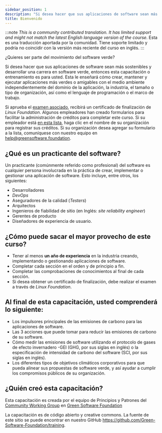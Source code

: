 ```yaml
---
sidebar_position: 1
description: "Si desea hacer que sus aplicaciones de software sean más sostenibles y desarrollar una carrera en software verde, entonces esta capacitación o entrenamiento es para usted."
title: Bienvenido
---
```


:::note
*This is a community contributed translation. It has limited support and might not match the latest English language version of the course.* Esta es una traducción aportada por la comunidad. Tiene soporte limitado y podría no coincidir con la versión más reciente del curso en inglés.
:::

¿Quieres ser parte del movimiento del software verde?

Si desea hacer que sus aplicaciones de software sean más sostenibles y desarrollar una carrera en software verde, entonces esta capacitación o entrenamiento es para usted. Esta le enseñará cómo crear, mantener y ejecutar aplicaciones más verdes o amigables con el medio ambiente independientemente del dominio de la aplicación, la industria, el tamaño o tipo de organización, así como el lenguaje de programación o el marco de trabajo.

Si aprueba el [examen asociado](https://grnsft.org/practitioner/lf-exam), recibirá un certificado de finalización de *Linux Foundation*. Algunos empleadores han creado formularios para facilitar la administración de créditos para completar este curso. Si su empleador está [en esta lista](https://docs.google.com/document/d/1Jv-f7wGyODzEySQFfVk6Vo_OAHWjf-jAdFmyfDQUgvU/edit?usp=sharing), haga clic en el nombre de su organización para registrar sus créditos. Si su organización desea agregar su formulario a la lista, comuníquese con nuestro equipo en help@greensoftware.foundation.

## ¿Qué es un practicante del software?

Un practicante (comúnmente referido como profesional) del software es cualquier persona involucrada en la práctica de crear, implementar o gestionar una aplicación de software. Esto incluye, entre otros, los siguientes:


- Desarrolladores
- *DevOps*
- Aseguradores de la calidad (*Testers*)
- Arquitectos
- Ingenieros de fiabilidad de sitio (en Inglés: *site reliability engineer*)
- Gerentes de producto
- Diseñadores de experiencia de usuario.

## ¿Cómo puede sacar el mayor provecho de este curso?

- Tener al menos **un año de experiencia** en la industria creando, implementando o gestionando aplicaciones de software.
- Completar cada sección en el orden y de principio a fin.
- Completar las comprobaciones de conocimientos al final de cada sección.
- Si desea obtener un certificado de finalización, debe realizar el examen a través de *Linux Foundation*.

## Al final de esta capacitación, usted comprenderá lo siguiente:

- Los impulsores principales de las emisiones de carbono para las aplicaciones de software.
- Las 3 acciones que puede tomar para reducir las emisiones de carbono de su software.
- Cómo medir las emisiones de software utilizando el protocolo de gases de efecto invernadero -GEI (GHG, por sus siglas en inglés) o la especificación de intensidad de carbono del software (SCI, por sus siglas en inglés).
- Los diferentes tipos de objetivos climáticos corporativos para que pueda alinear sus propuestas de software verde, y así ayudar a cumplir los compromisos públicos de su organización.

## ¿Quién creó esta capacitación?

Esta capacitación es creada por el equipo de Principios y Patrones del [Community Working Group](https://community.greensoftware.foundation) en [Green Software Foundation](https://greensoftware.foundation)

La capacitación es de código abierto y creative commons. La fuente de este sitio se puede encontrar en nuestro GitHub https://github.com/Green-Software-Foundation/training.

